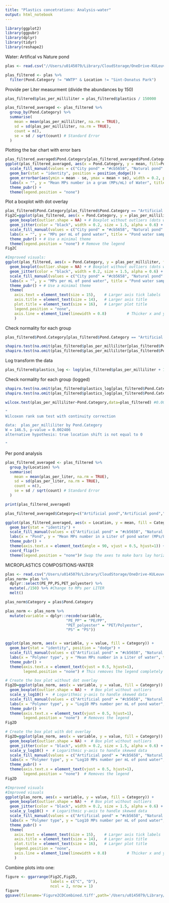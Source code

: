 ```yaml
---
title: "Plastics concetrations: Analysis-water"
output: html_notebook
---
```


```r
library(ggplot2)
library(ggpubr)
library(dplyr)
library(tidyr)
library(reshape2)
```

Water: Artifical vs Nature pond
```r
plas <- read.csv("//Users/u0145079/Library/CloudStorage/OneDrive-KULeuven/Desktop/Doctorate/Field/Plastic_concentrations/Water.csv")
```

```r
plas_filtered <- plas %>%
  filter(Pond.Category != "WWTP" & Location != "Sint-Donatus Park")
```

Provide per Liter measurment (divide the abundances by 150)

```r
plas_filtered$plas_per_milliliter = plas_filtered$plastics / 150000
```


```r
plas_filtered_averaged <- plas_filtered %>%
  group_by(Pond.Category) %>%
  summarise(
    mean = mean(plas_per_milliliter, na.rm = TRUE),
    sd = sd(plas_per_milliliter, na.rm = TRUE),
    count = n(),
    se = sd / sqrt(count) # Standard Error
  )
```

Plotting the bar chart with error bars

```r
plas_filtered_averaged$Pond.Category[plas_filtered_averaged$Pond.Category == "Artificial pond"] <- "City pond"
ggplot(plas_filtered_averaged, aes(x = Pond.Category, y = mean, fill=Pond.Category)) +
  scale_fill_manual(values = c("City pond" = "#cb5658", "Natural pond" = "#6885d0")) +
  geom_bar(stat = "identity", position = position_dodge()) +
  geom_errorbar(aes(ymin = mean - se, ymax = mean + se), width = 0.2, position = position_dodge(0.9)) +
  labs(x = "", y = "Mean MPs number in a gram (MPs/mL) of Water", title = "Pond water samples") +
  theme_pubr() +
  theme(legend.position = "none")
```
Plot a boxplot with dot overlay
```r
plas_filtered$Pond.Category[plas_filtered$Pond.Category == "Artificial pond"] <- "City pond"
Fig2C=ggplot(plas_filtered, aes(x = Pond.Category, y = plas_per_milliliter, fill = Pond.Category)) +
  geom_boxplot(outlier.shape = NA) + # Boxplot without outliers (dots will represent individual points)
  geom_jitter(color = "black", width = 0.2, size = 1.5, alpha = 0.6) + # Dot overlay (jitter)
  scale_fill_manual(values = c("City pond" = "#cb5658", "Natural pond" = "#6885d0")) +
  labs(x = "", y = "MPs per mL of pond water", title = "Pond water samples") +
  theme_pubr() + # Use a minimal theme
  theme(legend.position = "none") # Remove the legend
Fig2C

#Improved visuals:
ggplot(plas_filtered, aes(x = Pond.Category, y = plas_per_milliliter, fill = Pond.Category)) +
  geom_boxplot(outlier.shape = NA) + # Boxplot without outliers (dots will represent individual points)
  geom_jitter(color = "black", width = 0.2, size = 1.5, alpha = 0.6) + # Dot overlay (jitter)
  scale_fill_manual(values = c("City pond" = "#cb5658", "Natural pond" = "#6885d0")) +
  labs(x = "", y = "MPs per mL of pond water", title = "Pond water samples") +
  theme_pubr() + # Use a minimal theme
  theme(
    axis.text = element_text(size = 15),    # Larger axis tick labels
    axis.title = element_text(size = 14),   # Larger axis title
    plot.title = element_text(size = 16),   # Larger plot title
    legend.position = "none",
    axis.line = element_line(linewidth = 0.8)         # Thicker x and y axis lines
    )
```


Check normality for each group
```r
plas_filtered$Pond.Category[plas_filtered$Pond.Category == "Artificial pond"] <- "City pond"

shapiro.test(na.omit(plas_filtered$plas_per_milliliter[plas_filtered$Pond.Category == "City pond"])) #p-value = 0.03538
shapiro.test(na.omit(plas_filtered$plas_per_milliliter[plas_filtered$Pond.Category == "Natural pond"])) #p-value = 1.35e-05
```
Log transform the data

```r
plas_filtered$plastics_log <- log(plas_filtered$plas_per_milliliter + 1)
```

Check normality for each group (logged)
```r
shapiro.test(na.omit(plas_filtered$plastics_log[plas_filtered$Pond.Category == "City pond"])) #p-value = 0.2245
shapiro.test(na.omit(plas_filtered$plastics_log[plas_filtered$Pond.Category == "Natural pond"])) #p-value = 0.001313
```
```r
wilcox.test(plas_per_milliliter~Pond.Category,data=plas_filtered) #0.002406

"
Wilcoxon rank sum test with continuity correction

data:  plas_per_milliliter by Pond.Category
W = 146.5, p-value = 0.002406
alternative hypothesis: true location shift is not equal to 0

"
```
Per pond analysis

```r
plas_filtered_averaged <- plas_filtered %>%
  group_by(Location) %>%
  summarise(
    mean = mean(plas_per_liter, na.rm = TRUE),
    sd = sd(plas_per_liter, na.rm = TRUE),
    count = n(),
    se = sd / sqrt(count) # Standard Error
  )

print(plas_filtered_averaged)
```


```r
plas_filtered_averaged$Category=c("Artificial pond","Artificial pond","Natural pond","Natural pond","Natural pond","Natural pond","Artificial pond","Natural pond","Natural pond","Natural pond","Natural pond")

ggplot(plas_filtered_averaged, aes(x = Location, y = mean, fill = Category)) +
  geom_bar(stat = "identity") +
  scale_fill_manual(values = c("Artificial pond" = "#cb5658", "Natural pond" = "#6885d0")) +
  labs(x = "Pond", y = "Mean MPs number in a Liter of pond water (MPs/L)", title = "") +
  theme_pubr() +
  theme(axis.text.x = element_text(angle = 90, vjust = 0.5, hjust=1)) +
  coord_flip()+
  theme(legend.position = "none")# Swap the axes to make bars lay horizontally
```
MICROPLASTICS COMPOSITIONS-WATER
```r
plas <- read.csv("/Users/u0145079/Library/CloudStorage/OneDrive-KULeuven/Desktop/Doctorate/Publication/Review/Rebbutal/0_REBBUTAL/10_Scripts/tables/MPs_measurment-Water.csv")
plas_norm= plas %>%
  dplyr::select(PE_PP,PS,PET_polyester) %>%
  mutate(./150) %>% #Change to MPs per LITER
  melt()

plas_norm$Category = plas$Pond.Category

plas_norm <- plas_norm %>%
  mutate(variable = dplyr::recode(variable, 
                           "PE_PP" = "PE/PP",
                           "PET_polyester" = "PET/Polyester",
                           "PS" = "PS"))


ggplot(plas_norm, aes(x = variable, y = value, fill = Category)) +
  geom_bar(stat = "identity", position = "dodge") +
  scale_fill_manual(values = c("Artificial pond" = "#cb5658", "Natural pond" = "#6885d0")) +
  labs(x = "Polymer type", y = "Mean MPs number in a Liter of water", title = "") +
  theme_pubr() +
  theme(axis.text.x = element_text(vjust = 0.5, hjust=1),
        legend.position = "none") # This removes the legend completely
```


```r
# Create the box plot without dot overlay
Fig2D=ggplot(plas_norm, aes(x = variable, y = value, fill = Category)) +
  geom_boxplot(outlier.shape = NA) +  # Box plot without outliers
  scale_y_log10() +  # Logarithmic y-axis to handle skewed data
  scale_fill_manual(values = c("Artificial pond" = "#cb5658", "Natural pond" = "#6885d0")) +  # Custom colors for categories
  labs(x = "Polymer type", y = "Log10 MPs number per mL of pond water", title = "") +
  theme_pubr() +
  theme(axis.text.x = element_text(vjust = 0.5, hjust=1),
        legend.position = "none")  # Removes the legend
Fig2D

# Create the box plot with dot overlay
Fig2D=ggplot(plas_norm, aes(x = variable, y = value, fill = Category)) +
  geom_boxplot(outlier.shape = NA) +  # Box plot without outliers
  geom_jitter(color = "black", width = 0.2, size = 1.5, alpha = 0.6) + # Dot overlay (jitter)
  scale_y_log10() +  # Logarithmic y-axis to handle skewed data
  scale_fill_manual(values = c("Artificial pond" = "#cb5658", "Natural pond" = "#6885d0")) +  # Custom colors for categories
  labs(x = "Polymer type", y = "Log10 MPs number per mL of pond water", title = "") +
  theme_pubr() +
  theme(axis.text.x = element_text(vjust = 0.5, hjust=1),
        legend.position = "none")  # Removes the legend
Fig2D

#Improved visuals
#Improved visuals
ggplot(plas_norm, aes(x = variable, y = value, fill = Category)) +
  geom_boxplot(outlier.shape = NA) +  # Box plot without outliers
  geom_jitter(color = "black", width = 0.2, size = 1.5, alpha = 0.6) + # Dot overlay (jitter)
  scale_y_log10() +  # Logarithmic y-axis to handle skewed data
  scale_fill_manual(values = c("Artificial pond" = "#cb5658", "Natural pond" = "#6885d0")) +  # Custom colors for categories
  labs(x = "Polymer type", y = "Log10 MPs number per mL of pond water", title = "") +
  theme_pubr() +
  theme(
    axis.text = element_text(size = 15),    # Larger axis tick labels
    axis.title = element_text(size = 14),   # Larger axis title
    plot.title = element_text(size = 16),   # Larger plot title
    legend.position = "none",
    axis.line = element_line(linewidth = 0.8)         # Thicker x and y axis lines
    )

```
Combine plots into one:
```r
figure <- ggarrange(Fig2C,Fig2D,
                    labels = c("C", "D"),
                    ncol = 2, nrow = 1)
figure
ggsave(filename='Figure2CDCombined.tiff',path='/Users/u0145079/Library/CloudStorage/OneDrive-KULeuven/Desktop/Doctorate/Publication/Review/Rebbutal/Figures',device='tiff')
```


